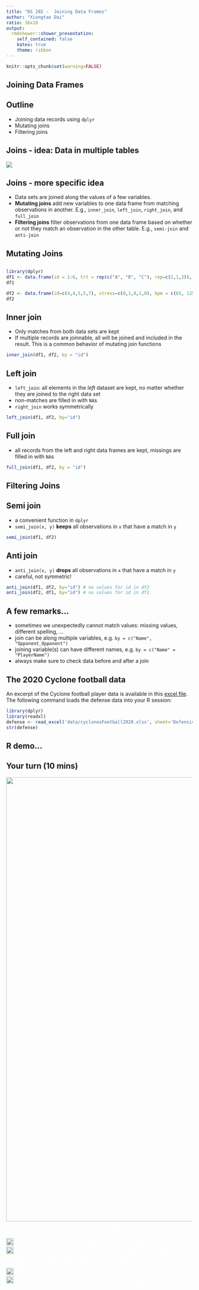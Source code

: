 ```yaml
---
title: "DS 202 -  Joining Data Frames"
author: "Xiongtao Dai"
ratio: 16x10
output:
  rmdshower::shower_presentation:
    self_contained: false
    katex: true
    theme: ribbon
---
```


```r
knitr::opts_chunk$set(warning=FALSE)
```

## Joining Data Frames {.shout}


## Outline

- Joining data records using `dplyr`
- Mutating joins
- Filtering joins

## Joins - idea: Data in multiple tables

<img src="images/join.png"/>

## Joins - more specific idea

- Data sets are joined along the values of a few variables. 
- **Mutating joins** add new variables to one data frame from matching observations in another.  E.g., `inner_join`, `left_join`, `right_join`, and `full_join`
- **Filtering joins** filter observations from one data frame based on whether or not they match an observation in the other table. E.g., `semi-join` and `anti-join`

## Mutating Joins {.shout}

##

```r
library(dplyr)
df1 <- data.frame(id = 1:6, trt = rep(c("A", "B", "C"), rep=c(2,1,3)), value = c(5,3,7,1,2,3))
df1
```

```r
df2 <- data.frame(id=c(4,4,5,5,7), stress=c(0,1,0,1,0), bpm = c(65, 125, 74, 136, 48))
df2
```    

## Inner join

- Only matches from both data sets are kept
- If multiple records are joinnable, all will be joined and included in the result. This is a common behavior of mutating join functions
```r
inner_join(df1, df2, by = "id")
```

## Left join

- `left_join`: all elements in the *left* dataset are kept, no matter whether they are joined to the right data set
- non-matches are filled in with `NA`s
- `right_join` works symmetrically

```r
left_join(df1, df2, by="id")
```



## Full join

- all records from the left and right data frames are kept, missings are filled in with `NA`s

```r
full_join(df1, df2, by = "id")
```

## Filtering Joins {.shout}

## Semi join

- a convenient function in `dplyr`
- `semi_join(x, y)` **keeps** all observations in `x` that have a match in `y`

```r
semi_join(df1, df2)
```

## Anti join

- `anti_join(x, y)` **drops** all observations in `x` that have a match in `y`
- careful, not symmetric!  

```r
anti_join(df1, df2, by="id") # no values for id in df2
anti_join(df2, df1, by="id") # no values for id in df1
```

## A few remarks...

- sometimes we unexpectedly cannot match values: missing values, different spelling, ... 
- join can be along multiple variables, e.g. `by = c("Name", "Opponent_Opponent")`
- joining variable(s) can have different names, e.g. `by = c("Name" = "PlayerName")`
- always make sure to check data before and after a join


## The 2020 Cyclone football data

An excerpt of the Cyclone football player data is available in this [excel file](data/cyclonesFootball2020.xlsx). 
The following command loads the defense data into your R session:

```r
library(dplyr)
library(readxl)
defense <- read_excel('data/cyclonesFootball2020.xlsx', sheet='Defensive')
str(defense)
```

## R demo...


## Your turn (10 mins) {.white}

<img src="images/blue.jpeg" width="1200" class="cover">

<span style="color:white">For this your turn use the Cyclone football data. 

<span style="color:white">
<img src="images/green.png" width=20> Load the `defense` and `offense` data from cyclonesFootball2020.xlsx. </br>
<img src="images/green.png" width=20> Join (relevant pieces of) the `defense` data and the `offense` data, so that the defensive and offensive statistics for each player in each game are on the same row. Which column(s) should you join? </br>
<img src="images/green.png" width=20> Find the (unique) players who contributed to both defence and offence.</br>
<img src="images/blue.png" width=20> Among the offensive players, who plays the best defense?</br></span>

